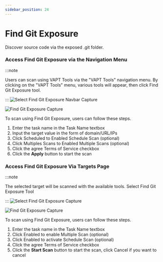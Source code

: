 ```yaml
---
sidebar_position: 24
---
```


# Find Git Exposure
Discover source code via the exposed .git folder.

### Access Find Git Exposure via the Navigation Menu
:::note

Users can scan using VAPT Tools via the "VAPT Tools" navigation menu. By clicking on the "VAPT Tools" menu, various tools will appear, then click Find Git Exposure tool.

:::
![Select Find Git Exposure Navbar Capture](/img/capture/vapt_navbar/Select-find-git-exposure-navbar.png)

![Find Git Exposure Capture](/img/capture/vapt_navbar/find-git-exposure.png)

To scan using Find Git Exposure, users can follow these steps.
1. Enter the task name in the Task Name textbox 
2. Input the target value in the form of domain/URL/IPs 
3. Click Scheduled to Enabled Schedule Scan (optional)
4. Click Multiples Scans to Enabled Multiple Scans (optional)
5. Click the agree Terms of Service checkbox 
6. Click the **Apply** button to start the scan

### Access Find Git Exposure Via Targets Page
:::note

The selected target will be scanned with the available tools. Select Find Git Exposure Tool

:::
![Select Find Git Exposure Capture](/img/capture/vapt_target/Select-find-git-exposure.png)

![Find Git Exposure Capture](/img/capture/vapt_target/find-git-exposure.png)

To scan using Find Git Exposure, users can follow these steps.
1. Enter the task name in the Task Name textbox 
2. Click Enabled to enable Multiple Scan (optional)
3. Click Enabled to activate Schedule Scan (optional)
4. Click the agree Terms of Service checkbox 
5. Click the **Start Scan** button to start the scan, click Cancel if you want to cancel